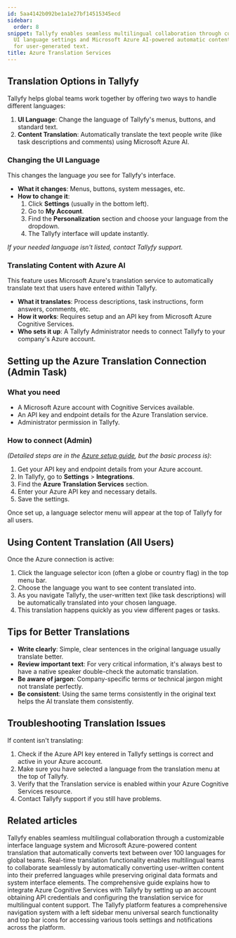```yaml
---
id: 5aa4142b092be1a1e27bf14515345ecd
sidebar:
  order: 8
snippet: Tallyfy enables seamless multilingual collaboration through customizable
  UI language settings and Microsoft Azure AI-powered automatic content translation
  for user-generated text.
title: Azure Translation Services
---
```


## Translation Options in Tallyfy

Tallyfy helps global teams work together by offering two ways to handle different languages:

1. **UI Language**: Change the language of Tallyfy's menus, buttons, and standard text.
2. **Content Translation**: Automatically translate the text people write (like task descriptions and comments) using Microsoft Azure AI.

### Changing the UI Language

This changes the language *you* see for Tallyfy's interface.

- **What it changes**: Menus, buttons, system messages, etc.
- **How to change it**:
  1. Click **Settings** (usually in the bottom left).
  2. Go to **My Account**.
  3. Find the **Personalization** section and choose your language from the dropdown.
  4. The Tallyfy interface will update instantly.

*If your needed language isn't listed, contact Tallyfy support.*

### Translating Content with Azure AI

This feature uses Microsoft Azure's translation service to automatically translate text that users have entered *within* Tallyfy.

- **What it translates**: Process descriptions, task instructions, form answers, comments, etc.
- **How it works**: Requires setup and an API key from Microsoft Azure Cognitive Services.
- **Who sets it up**: A Tallyfy Administrator needs to connect Tallyfy to your company's Azure account.

## Setting up the Azure Translation Connection (Admin Task)

### What you need

- A Microsoft Azure account with Cognitive Services available.
- An API key and endpoint details for the Azure Translation service.
- Administrator permission in Tallyfy.

### How to connect (Admin)

*(Detailed steps are in the [Azure setup guide](/products/pro/integrations/azure-translation/how-to-set-up-azure-cognitive-ai-integration/), but the basic process is)*:

1. Get your API key and endpoint details from your Azure account.
2. In Tallyfy, go to **Settings** > **Integrations**.
3. Find the **Azure Translation Services** section.
4. Enter your Azure API key and necessary details.
5. Save the settings.

Once set up, a language selector menu will appear at the top of Tallyfy for all users.

## Using Content Translation (All Users)

Once the Azure connection is active:

1. Click the language selector icon (often a globe or country flag) in the top menu bar.
2. Choose the language you want to see content translated into.
3. As you navigate Tallyfy, the user-written text (like task descriptions) will be automatically translated into your chosen language.
4. This translation happens quickly as you view different pages or tasks.

## Tips for Better Translations

- **Write clearly**: Simple, clear sentences in the original language usually translate better.
- **Review important text**: For very critical information, it's always best to have a native speaker double-check the automatic translation.
- **Be aware of jargon**: Company-specific terms or technical jargon might not translate perfectly.
- **Be consistent**: Using the same terms consistently in the original text helps the AI translate them consistently.

## Troubleshooting Translation Issues

If content isn't translating:

1. Check if the Azure API key entered in Tallyfy settings is correct and active in your Azure account.
2. Make sure you have selected a language from the translation menu at the top of Tallyfy.
3. Verify that the Translation service is enabled within your Azure Cognitive Services resource.
4. Contact Tallyfy support if you still have problems.


## Related articles
<CardGrid>
<LinkTitleCard header="<b>Miscellaneous > Translate content</b>" href="/products/pro/miscellaneous/how-can-i-translate-content-in-tallyfy/" > Tallyfy enables seamless multilingual collaboration through a customizable interface language system and Microsoft Azure-powered content translation that automatically converts text between over 100 languages for global teams. </LinkTitleCard>
<LinkTitleCard header="<b>Azure Translation > How to use content translation</b>" href="/products/pro/integrations/azure-translation/how-to-use-content-translation/" > Real-time translation functionality enables multilingual teams to collaborate seamlessly by automatically converting user-written content into their preferred languages while preserving original data formats and system interface elements. </LinkTitleCard>
<LinkTitleCard header="<b>Azure Translation > How to set up Azure Cognitive AI integration</b>" href="/products/pro/integrations/azure-translation/how-to-set-up-azure-cognitive-ai-integration/" > The comprehensive guide explains how to integrate Azure Cognitive Services with Tallyfy by setting up an account obtaining API credentials and configuring the translation service for multilingual content support. </LinkTitleCard>
<LinkTitleCard header="<b>Tutorials > Navigate Tallyfy</b>" href="/products/pro/tutorials/navigate-tallyfy/" > The Tallyfy platform features a comprehensive navigation system with a left sidebar menu universal search functionality and top bar icons for accessing various tools settings and notifications across the platform. </LinkTitleCard>
</CardGrid>